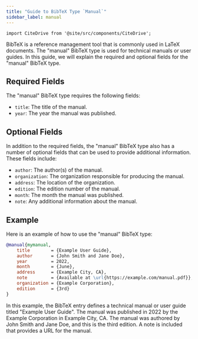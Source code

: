 ```yaml
---
title: "Guide to BibTeX Type `Manual`"
sidebar_label: manual
---
```


```mdx-code-block
import CiteDrive from '@site/src/components/CiteDrive';
```

BibTeX is a reference management tool that is commonly used in LaTeX documents. The "manual" BibTeX type is used for technical manuals or user guides. In this guide, we will explain the required and optional fields for the "manual" BibTeX type.

<CiteDrive/>

## Required Fields

The "manual" BibTeX type requires the following fields:

-   `title`: The title of the manual.
-   `year`: The year the manual was published.

## Optional Fields

In addition to the required fields, the "manual" BibTeX type also has a number of optional fields that can be used to provide additional information. These fields include:

-   `author`: The author(s) of the manual.
-   `organization`: The organization responsible for producing the manual.
-   `address`: The location of the organization.
-   `edition`: The edition number of the manual.
-   `month`: The month the manual was published.
-   `note`: Any additional information about the manual.

## Example

Here is an example of how to use the "manual" BibTeX type:



```bibtex
@manual{mymanual,
	title        = {Example User Guide},
	author       = {John Smith and Jane Doe},
	year         = 2022,
	month        = {June},
	address      = {Example City, CA},
	note         = {Available at \url{https://example.com/manual.pdf}},
	organization = {Example Corporation},
	edition      = {3rd}
}

```

In this example, the BibTeX entry defines a technical manual or user guide titled "Example User Guide". The manual was published in 2022 by the Example Corporation in Example City, CA. The manual was authored by John Smith and Jane Doe, and this is the third edition. A note is included that provides a URL for the manual.